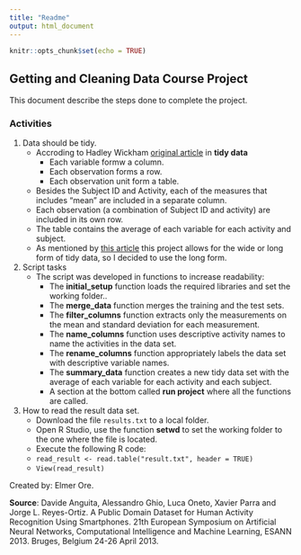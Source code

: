 ```yaml
---
title: "Readme"
output: html_document
---
```


```r
knitr::opts_chunk$set(echo = TRUE)
```

## Getting and Cleaning Data Course Project

This document describe the steps done to complete the project. 

### Activities

1. Data should be tidy.
    - Accroding to Hadley Wickham [original article](http://vita.had.co.nz/papers/tidy-data.pdf) in **tidy data**
        - Each variable formw a column.
        - Each observation forms a row. 
        - Each observation unit form a table.
    - Besides the Subject ID and Activity, each of the measures that includes "mean" are included in a separate column.
    - Each observation (a combination of Subject ID and activity) are included in its own row.
    - The table contains the average of each variable for each activity and subject. 
    - As mentioned by [this article](https://thoughtfulbloke.wordpress.com/2015/09/09/getting-and-cleaning-the-assignment/) this project allows for the wide or long form of tidy data, so I decided to use the long form.
1. Script tasks
    - The script was developed in functions to increase readability:
        - The **initial_setup** function loads the required libraries and set the working folder..
        - The **merge_data** function merges the training and the test sets.
        - The **filter_columns** function extracts only the measurements on the mean and standard deviation for each measurement.
        - The **name_columns** function uses descriptive activity names to name the activities in the data set.
        - The **rename_columns** function appropriately labels the data set with descriptive variable names.
        - The **summary_data** function creates a new tidy data set with the average of each variable for each activity and each subject.
        - A section at the bottom called **run project** where all the functions are called.
1. How to read the result data set.
    - Download the file `results.txt` to a local folder.
    - Open R Studio, use the function **setwd** to set the working folder to the one where the file is located.
    - Execute the following R code:
    - `read_result <- read.table("result.txt", header = TRUE)`
    - `View(read_result)`

Created by: Elmer Ore.

**Source**: Davide Anguita, Alessandro Ghio, Luca Oneto, Xavier Parra and Jorge L. Reyes-Ortiz. A Public Domain Dataset for Human Activity Recognition Using Smartphones. 21th European Symposium on Artificial Neural Networks, Computational Intelligence and Machine Learning, ESANN 2013. Bruges, Belgium 24-26 April 2013.
